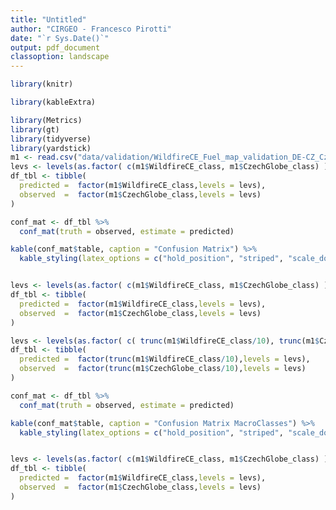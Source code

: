 ```yaml
---
title: "Untitled"
author: "CIRGEO - Francesco Pirotti"
date: "`r Sys.Date()`"
output: pdf_document
classoption: landscape
---
```


```r

library(knitr) 

library(kableExtra)

library(Metrics)
library(gt)
library(tidyverse)
library(yardstick)
m1 <- read.csv("data/validation/WildfireCE_Fuel_map_validation_DE-CZ_CzechGlobe_model.csv")
levs <- levels(as.factor( c(m1$WildfireCE_class, m1$CzechGlobe_class) ))
df_tbl <- tibble(
  predicted =  factor(m1$WildfireCE_class,levels = levs),
  observed  =  factor(m1$CzechGlobe_class,levels = levs)
)

conf_mat <- df_tbl %>%
  conf_mat(truth = observed, estimate = predicted) 

kable(conf_mat$table, caption = "Confusion Matrix") %>%
  kable_styling(latex_options = c("hold_position", "striped", "scale_down"))


levs <- levels(as.factor( c(m1$WildfireCE_class, m1$CzechGlobe_class) ))
df_tbl <- tibble(
  predicted =  factor(m1$WildfireCE_class,levels = levs),
  observed  =  factor(m1$CzechGlobe_class,levels = levs)
)

```



```r
 
levs <- levels(as.factor( c( trunc(m1$WildfireCE_class/10), trunc(m1$CzechGlobe_class/10) ) ))
df_tbl <- tibble(
  predicted =  factor(trunc(m1$WildfireCE_class/10),levels = levs),
  observed  =  factor(trunc(m1$CzechGlobe_class/10),levels = levs)
)

conf_mat <- df_tbl %>%
  conf_mat(truth = observed, estimate = predicted) 

kable(conf_mat$table, caption = "Confusion Matrix MacroClasses") %>%
  kable_styling(latex_options = c("hold_position", "striped", "scale_down"))


levs <- levels(as.factor( c(m1$WildfireCE_class, m1$CzechGlobe_class) ))
df_tbl <- tibble(
  predicted =  factor(m1$WildfireCE_class,levels = levs),
  observed  =  factor(m1$CzechGlobe_class,levels = levs)
)

```
